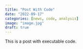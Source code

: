 ```yaml
---
title: "Post With Code"
date: "2022-09-17"
categories: [news, code, analysis]
image: "image.jpg"
draft: true
---
```


This is a post with executable code.
